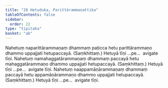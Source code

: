 ```yaml
---
title: "28 Hetuduka, Parittārammaṇattika"
tableOfContents: false
sidebar:
  order: 22
type: "tipitaka"
basket: "ab"
---
```



<DynamicBreadcrumb />

<Division number="75">

<Paragraph number="180">
Nahetuṃ naparittārammaṇaṃ dhammaṃ paṭicca hetu parittārammaṇo dhammo uppajjati hetupaccayā. (Saṃkhittaṃ.) Hetuyā tīṇi …pe…  avigate tīṇi.
</Paragraph>

<Paragraph number="181">
Nahetuṃ namahaggatārammaṇaṃ dhammaṃ paccayā hetu mahaggatārammaṇo dhammo uppajjati hetupaccayā. (Saṃkhittaṃ.) Hetuyā tīṇi …pe…  avigate tīṇi.
</Paragraph>

<Paragraph number="182">
Nahetuṃ naappamāṇārammaṇaṃ dhammaṃ paccayā hetu appamāṇārammaṇo dhammo uppajjati hetupaccayā. (Saṃkhittaṃ.) Hetuyā tīṇi …pe…  avigate tīṇi.
</Paragraph>
</Division>